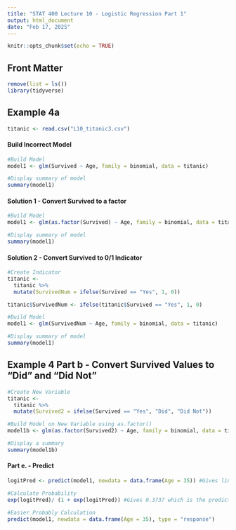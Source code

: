```yaml
---
title: "STAT 400 Lecture 10 - Logistic Regression Part 1"
output: html_document
date: "Feb 17, 2025"
---
```


```r
knitr::opts_chunk$set(echo = TRUE)
```

## Front Matter
```r
remove(list = ls())
library(tidyverse)
```

## Example 4a
```r
titanic <- read.csv("L10_titanic3.csv")
```

#### Build Incorrect Model
```r
#Build Model
model1 <- glm(Survived ~ Age, family = binomial, data = titanic)

#Display summary of model
summary(model1)
```

#### Solution 1 - Convert Survived to a factor
```r
#Build Model
model1 <- glm(as.factor(Survived) ~ Age, family = binomial, data = titanic)

#Display summary of model
summary(model1)
```

#### Solution 2 - Convert Survived to 0/1 Indicator
```r
#Create Indicator
titanic <- 
  titanic %>%
  mutate(SurvivedNum = ifelse(Survived == "Yes", 1, 0))

titanic$SurvivedNum <- ifelse(titanic$Survived == "Yes", 1, 0)

#Build Model
model1 <- glm(SurvivedNum ~ Age, family = binomial, data = titanic)

#Display summary of model
summary(model1)
```

## Example 4 Part b - Convert Survived Values to "Did" and "Did Not"
```r
#Create New Variable 
titanic <-
  titanic %>%
  mutate(Survived2 = ifelse(Survived == "Yes", "Did", "Did Not"))

#Build Model on New Variable using as.factor()
model1b <- glm(as.factor(Survived2) ~ Age, family = binomial, data = titanic)

#Display a summary
summary(model1b)
```

#### Part e. - Predict
```r
logitPred <- predict(model1, newdata = data.frame(Age = 35)) #Gives linear predictor or logit

#Calculate Probability
exp(logitPred)/ (1 + exp(logitPred)) #Gives 0.3737 which is the predicted prob of surviving

#Easier Probably Calculation
predict(model1, newdata = data.frame(Age = 35), type = "response")
```




